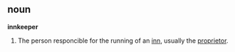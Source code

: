 == noun ==
'''innkeeper'''

# The person responcible for the running of an [[inn]], usually the [[proprietor]].